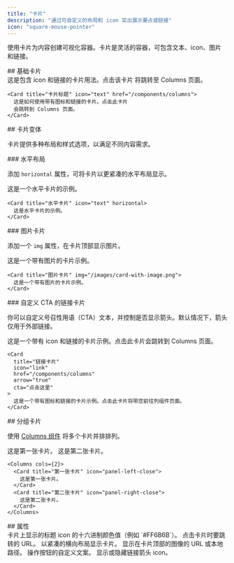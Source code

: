 ```yaml
---
title: "卡片"
description: "通过可自定义的布局和 icon 突出展示要点或链接"
icon: "square-mouse-pointer"
---
```



使用卡片为内容创建可视化容器。卡片是灵活的容器，可包含文本、icon、图片和链接。

<div id="basic-card">
  ## 基础卡片
</div>

<Card title="卡片标题" icon="text" href="/zh/components/columns">
  这是包含 icon 和链接的卡片用法。点击该卡片
  将跳转至 Columns 页面。
</Card>

```mdx Card example
<Card title="卡片标题" icon="text" href="/components/columns">
  这是如何使用带有图标和链接的卡片。点击此卡片
  会跳转到 Columns 页面。
</Card>
```

<div id="card-variations">
  ## 卡片变体
</div>

卡片提供多种布局和样式选项，以满足不同内容需求。

<div id="horizontal-layout">
  ### 水平布局
</div>

添加 `horizontal` 属性，可将卡片以更紧凑的水平布局显示。

<Card title="水平卡片" icon="text" horizontal>
  这是一个水平卡片的示例。
</Card>

```mdx Horizontal card example
<Card title="水平卡片" icon="text" horizontal>
  这是水平卡片的示例。
</Card>
```

<div id="image-cards">
  ### 图片卡片
</div>

添加一个 `img` 属性，在卡片顶部显示图片。

<Card title="图片卡片" img="https://mintlify-assets.b-cdn.net/yosemite.jpg">
  这是一个带有图片的卡片示例。
</Card>

```mdx Image card example
<Card title="图片卡片" img="/images/card-with-image.png">
  这是一个带有图片的卡片示例。
</Card>
```

<div id="link-cards-with-custom-ctas">
  ### 自定义 CTA 的链接卡片
</div>

你可以自定义号召性用语（CTA）文本，并控制是否显示箭头。默认情况下，箭头仅用于外部链接。

<Card title="Link card" icon="link" href="/zh/components/columns" arrow="true" cta="Click here">
  这是一个带有 icon 和链接的卡片示例。点击此卡片会跳转到 Columns 页面。
</Card>

```mdx Link card example
<Card
  title="链接卡片"
  icon="link"
  href="/components/columns"
  arrow="true"
  cta="点击这里"
>
  这是一个带有图标和链接的卡片示例。点击此卡片将带您前往列组件页面。
</Card>
```

<div id="grouping-cards">
  ## 分组卡片
</div>

使用 [Columns 组件](/zh/components/columns) 将多个卡片并排排列。

<Columns cols={2}>
  <Card title="First card" icon="panel-left-close">
    这是第一张卡片。
  </Card>

  <Card title="Second card" icon="panel-right-close">
    这是第二张卡片。
  </Card>
</Columns>

```mdx Columns example
<Columns cols={2}>
  <Card title="第一张卡片" icon="panel-left-close">
    这是第一张卡片。
  </Card>
  <Card title="第二张卡片" icon="panel-right-close">
    这是第二张卡片。
  </Card>
</Columns>
```

<div id="properties">
  ## 属性
</div>

<ResponseField name="title" type="string" required>
  卡片上显示的标题
</ResponseField>

<IconsOptional />

<ResponseField name="color" type="string">
  icon 的十六进制颜色值（例如 `#FF6B6B`）。
</ResponseField>

<ResponseField name="href" type="string">
  点击卡片时要跳转的 URL。
</ResponseField>

<ResponseField name="horizontal" type="boolean">
  以紧凑的横向布局显示卡片。
</ResponseField>

<ResponseField name="img" type="string">
  显示在卡片顶部的图像的 URL 或本地路径。
</ResponseField>

<ResponseField name="cta" type="string">
  操作按钮的自定义文案。
</ResponseField>

<ResponseField name="arrow" type="boolean">
  显示或隐藏链接箭头 icon。
</ResponseField>
